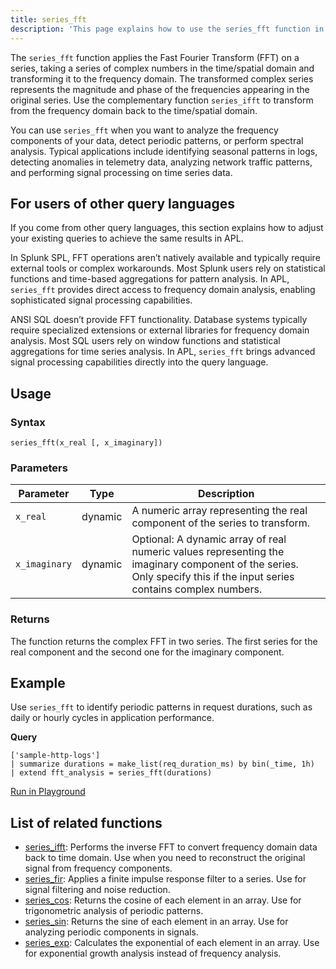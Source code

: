 ```yaml
---
title: series_fft
description: 'This page explains how to use the series_fft function in APL.'
---
```


The `series_fft` function applies the Fast Fourier Transform (FFT) on a series, taking a series of complex numbers in the time/spatial domain and transforming it to the frequency domain. The transformed complex series represents the magnitude and phase of the frequencies appearing in the original series. Use the complementary function `series_ifft` to transform from the frequency domain back to the time/spatial domain.

You can use `series_fft` when you want to analyze the frequency components of your data, detect periodic patterns, or perform spectral analysis. Typical applications include identifying seasonal patterns in logs, detecting anomalies in telemetry data, analyzing network traffic patterns, and performing signal processing on time series data.

## For users of other query languages

If you come from other query languages, this section explains how to adjust your existing queries to achieve the same results in APL.

<AccordionGroup>
<Accordion title="Splunk SPL users">

In Splunk SPL, FFT operations aren’t natively available and typically require external tools or complex workarounds. Most Splunk users rely on statistical functions and time-based aggregations for pattern analysis. In APL, `series_fft` provides direct access to frequency domain analysis, enabling sophisticated signal processing capabilities.

</Accordion>
<Accordion title="ANSI SQL users">

ANSI SQL doesn’t provide FFT functionality. Database systems typically require specialized extensions or external libraries for frequency domain analysis. Most SQL users rely on window functions and statistical aggregations for time series analysis. In APL, `series_fft` brings advanced signal processing capabilities directly into the query language.

</Accordion>
</AccordionGroup>

## Usage

### Syntax

```kusto
series_fft(x_real [, x_imaginary])
```

### Parameters

| Parameter | Type    | Description                        |
| --------- | ------- | ---------------------------------- |
| `x_real`   | dynamic | A numeric array representing the real component of the series to transform. |
| `x_imaginary`   | dynamic | Optional: A dynamic array of real numeric values representing the imaginary component of the series. Only specify this if the input series contains complex numbers. |

### Returns

The function returns the complex FFT in two series. The first series for the real component and the second one for the imaginary component.

## Example

Use `series_fft` to identify periodic patterns in request durations, such as daily or hourly cycles in application performance.

**Query**

```kusto
['sample-http-logs']
| summarize durations = make_list(req_duration_ms) by bin(_time, 1h)
| extend fft_analysis = series_fft(durations)
```

[Run in Playground](https://play.axiom.co/axiom-play-qf1k/query?initForm=%7B%22apl%22%3A%22%5B'sample-http-logs'%5D%20%7C%20summarize%20durations%20%3D%20make_list(req_duration_ms)%20by%20bin(_time%2C%201h)%20%7C%20extend%20fft_analysis%20%3D%20series_fft(durations)%22%7D)

## List of related functions

- [series_ifft](/apl/scalar-functions/time-series/series-ifft): Performs the inverse FFT to convert frequency domain data back to time domain. Use when you need to reconstruct the original signal from frequency components.
- [series_fir](/apl/scalar-functions/time-series/series-fir): Applies a finite impulse response filter to a series. Use for signal filtering and noise reduction.
- [series_cos](/apl/scalar-functions/time-series/series-cos): Returns the cosine of each element in an array. Use for trigonometric analysis of periodic patterns.
- [series_sin](/apl/scalar-functions/time-series/series-sin): Returns the sine of each element in an array. Use for analyzing periodic components in signals.
- [series_exp](/apl/scalar-functions/time-series/series-exp): Calculates the exponential of each element in an array. Use for exponential growth analysis instead of frequency analysis.
